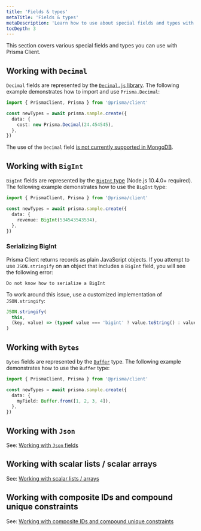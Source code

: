 ```yaml
---
title: 'Fields & types'
metaTitle: 'Fields & types'
metaDescription: 'Learn how to use about special fields and types with Prisma Client.'
tocDepth: 3
---
```


<TopBlock title={frontMatter.title}>

This section covers various special fields and types you can use with Prisma Client.

</TopBlock>

## Working with `Decimal`

`Decimal` fields are represented by the [`Decimal.js` library](https://mikemcl.github.io/decimal.js/). The following example demonstrates how to import and use `Prisma.Decimal`:

```ts
import { PrismaClient, Prisma } from '@prisma/client'

const newTypes = await prisma.sample.create({
  data: {
    cost: new Prisma.Decimal(24.454545),
  },
})
```

<Admonition type="info">

The use of the `Decimal` field [is not currently supported in MongoDB](https://github.com/prisma/prisma/issues/12637).

</Admonition>

## Working with `BigInt`

`BigInt` fields are represented by the [`BigInt` type](https://developer.mozilla.org/en-US/docs/Web/JavaScript/Reference/Global_Objects/BigInt) (Node.js 10.4.0+ required). The following example demonstrates how to use the `BigInt` type:

```ts
import { PrismaClient, Prisma } from '@prisma/client'

const newTypes = await prisma.sample.create({
  data: {
    revenue: BigInt(534543543534),
  },
})
```

### Serializing BigInt

Prisma Client returns records as plain JavaScript objects. If you attempt to use `JSON.stringify` on an object that includes a `BigInt` field, you will see the following error:

```
Do not know how to serialize a BigInt
```

To work around this issue, use a customized implementation of `JSON.stringify`:

```js
JSON.stringify(
  this,
  (key, value) => (typeof value === 'bigint' ? value.toString() : value) // return everything else unchanged
)
```

## Working with `Bytes`

`Bytes` fields are represented by the [`Buffer`](https://nodejs.org/api/buffer.html) type. The following example demonstrates how to use the `Buffer` type:

```ts
import { PrismaClient, Prisma } from '@prisma/client'

const newTypes = await prisma.sample.create({
  data: {
    myField: Buffer.from([1, 2, 3, 4]),
  },
})
```

## Working with `Json`

See: [Working with `Json` fields](/orm/prisma-client/special-fields-and-types/working-with-json-fields)

## Working with scalar lists / scalar arrays

See: [Working with scalar lists / arrays](/orm/prisma-client/special-fields-and-types/working-with-scalar-lists-arrays)

## Working with composite IDs and compound unique constraints

See: [Working with composite IDs and compound unique constraints](/orm/prisma-client/special-fields-and-types/working-with-composite-ids-and-constraints)
